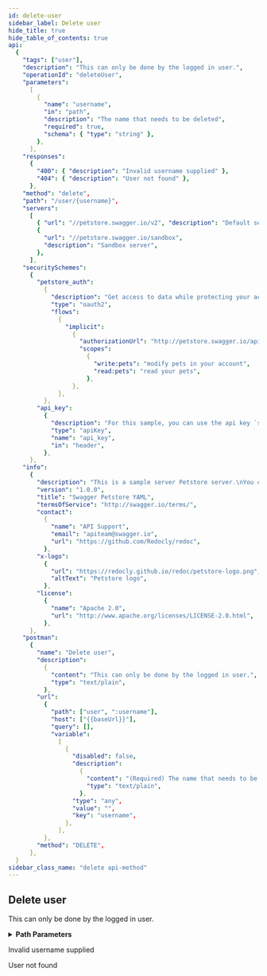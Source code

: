 ```yaml
---
id: delete-user
sidebar_label: Delete user
hide_title: true
hide_table_of_contents: true
api:
  {
    "tags": ["user"],
    "description": "This can only be done by the logged in user.",
    "operationId": "deleteUser",
    "parameters":
      [
        {
          "name": "username",
          "in": "path",
          "description": "The name that needs to be deleted",
          "required": true,
          "schema": { "type": "string" },
        },
      ],
    "responses":
      {
        "400": { "description": "Invalid username supplied" },
        "404": { "description": "User not found" },
      },
    "method": "delete",
    "path": "/user/{username}",
    "servers":
      [
        { "url": "//petstore.swagger.io/v2", "description": "Default server" },
        {
          "url": "//petstore.swagger.io/sandbox",
          "description": "Sandbox server",
        },
      ],
    "securitySchemes":
      {
        "petstore_auth":
          {
            "description": "Get access to data while protecting your account credentials.\nOAuth2 is also a safer and more secure way to give you access.\n",
            "type": "oauth2",
            "flows":
              {
                "implicit":
                  {
                    "authorizationUrl": "http://petstore.swagger.io/api/oauth/dialog",
                    "scopes":
                      {
                        "write:pets": "modify pets in your account",
                        "read:pets": "read your pets",
                      },
                  },
              },
          },
        "api_key":
          {
            "description": "For this sample, you can use the api key `special-key` to test the authorization filters.\n",
            "type": "apiKey",
            "name": "api_key",
            "in": "header",
          },
      },
    "info":
      {
        "description": "This is a sample server Petstore server.\nYou can find out more about Swagger at\n[http://swagger.io](http://swagger.io) or on [irc.freenode.net, #swagger](http://swagger.io/irc/).\nFor this sample, you can use the api key `special-key` to test the authorization filters.\n\n## Introduction\nThis API is documented in **OpenAPI format** and is based on\n[Petstore sample](http://petstore.swagger.io/) provided by [swagger.io](http://swagger.io) team.\nIt was **extended** to illustrate features of [generator-openapi-repo](https://github.com/Rebilly/generator-openapi-repo)\ntool and [ReDoc](https://github.com/Redocly/redoc) documentation. In addition to standard\nOpenAPI syntax we use a few [vendor extensions](https://github.com/Redocly/redoc/blob/master/docs/redoc-vendor-extensions.md).\n\n## OpenAPI Specification\nThis API is documented in **OpenAPI format** and is based on\n[Petstore sample](http://petstore.swagger.io/) provided by [swagger.io](http://swagger.io) team.\nIt was **extended** to illustrate features of [generator-openapi-repo](https://github.com/Rebilly/generator-openapi-repo)\ntool and [ReDoc](https://github.com/Redocly/redoc) documentation. In addition to standard\nOpenAPI syntax we use a few [vendor extensions](https://github.com/Redocly/redoc/blob/master/docs/redoc-vendor-extensions.md).\n\n## Cross-Origin Resource Sharing\nThis API features Cross-Origin Resource Sharing (CORS) implemented in compliance with  [W3C spec](https://www.w3.org/TR/cors/).\nAnd that allows cross-domain communication from the browser.\nAll responses have a wildcard same-origin which makes them completely public and accessible to everyone, including any code on any site.\n\n## Authentication\n\nPetstore offers two forms of authentication:\n  - API Key\n  - OAuth2\nOAuth2 - an open protocol to allow secure authorization in a simple\nand standard method from web, mobile and desktop applications.\n\n<SecurityDefinitions />\n",
        "version": "1.0.0",
        "title": "Swagger Petstore YAML",
        "termsOfService": "http://swagger.io/terms/",
        "contact":
          {
            "name": "API Support",
            "email": "apiteam@swagger.io",
            "url": "https://github.com/Redocly/redoc",
          },
        "x-logo":
          {
            "url": "https://redocly.github.io/redoc/petstore-logo.png",
            "altText": "Petstore logo",
          },
        "license":
          {
            "name": "Apache 2.0",
            "url": "http://www.apache.org/licenses/LICENSE-2.0.html",
          },
      },
    "postman":
      {
        "name": "Delete user",
        "description":
          {
            "content": "This can only be done by the logged in user.",
            "type": "text/plain",
          },
        "url":
          {
            "path": ["user", ":username"],
            "host": ["{{baseUrl}}"],
            "query": [],
            "variable":
              [
                {
                  "disabled": false,
                  "description":
                    {
                      "content": "(Required) The name that needs to be deleted",
                      "type": "text/plain",
                    },
                  "type": "any",
                  "value": "",
                  "key": "username",
                },
              ],
          },
        "method": "DELETE",
      },
  }
sidebar_class_name: "delete api-method"
---
```



## Delete user

This can only be done by the logged in user.

<details style={{"marginBottom":"1rem"}}><summary style={{}}><strong>Path Parameters</strong></summary><div><ul><ParamsItem className={"paramsItem"} param={{"name":"username","in":"path","description":"The name that needs to be deleted","required":true,"schema":{"type":"string"}}}></ParamsItem></ul></div></details><div><Tabs><TabItem label={"400"} value={"400"}><div>

Invalid username supplied

</div><div></div></TabItem><TabItem label={"404"} value={"404"}><div>

User not found

</div><div></div></TabItem></Tabs></div>

